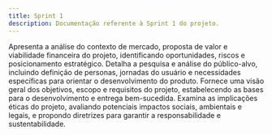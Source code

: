 ```yaml
---
title: Sprint 1
description: Documentação referente à Sprint 1 do projeto.
---
```


<Cards>
    <Card
        href="/docs/sprint-1/entendimento-do-negocio"
        title="Entedimento do Negócio"
    >
        Apresenta a análise do contexto de mercado, proposta de valor e viabilidade financeira do projeto, identificando oportunidades, riscos e posicionamento estratégico.
    </Card>
    <Card
        href="/docs/sprint-1/entendimento-do-usuario"
        title="Entendimento do Usuário"
    >
        Detalha a pesquisa e análise do público-alvo, incluindo definição de personas, jornadas do usuário e necessidades específicas para orientar o desenvolvimento do produto.
    </Card>
    <Card
        href="/docs/sprint-1/entendimento-do-projeto"
        title="Entendimento do Projeto"
    >
        Fornece uma visão geral dos objetivos, escopo e requisitos do projeto, estabelecendo as bases para o desenvolvimento e entrega bem-sucedida.
    </Card>
    <Card
        href="/docs/sprint-1/analise-de-impacto-etico"
        title="Análise de Impacto Ético"
    >
        Examina as implicações éticas do projeto, avaliando potenciais impactos sociais, ambientais e legais, e propondo diretrizes para garantir a responsabilidade e sustentabilidade.
    </Card>
</Cards>
